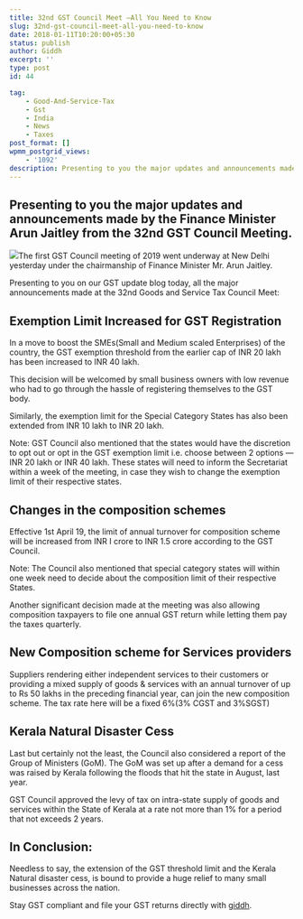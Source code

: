 ```yaml
---
title: 32nd GST Council Meet —All You Need to Know
slug: 32nd-gst-council-meet-all-you-need-to-know
date: 2018-01-11T10:20:00+05:30
status: publish
author: Giddh
excerpt: ''
type: post
id: 44

tag:
    - Good-And-Service-Tax
    - Gst
    - India
    - News
    - Taxes
post_format: []
wpmm_postgrid_views:
    - '1092'
description: Presenting to you the major updates and announcements made by the Finance Minister Arun Jaitley from the 32nd GST Council Meeting. he first GST Council meeting of 2019 went underway
---
```

Presenting to you the major updates and announcements made by the Finance Minister Arun Jaitley from the 32nd GST Council Meeting.
----------------------------------------------------------------------------------------------------------------------------------

<img class="wp-block-image size-large" src = "https://miro.medium.com/max/550/1*wvcP_vFplpcBIQ6VYWPciA.jpeg" />The first GST Council meeting of 2019 went underway at New Delhi yesterday under the chairmanship of Finance Minister Mr. Arun Jaitley.

Presenting to you on our GST update blog today, all the major announcements made at the 32nd Goods and Service Tax Council Meet:

 Exemption Limit Increased for GST Registration 
------------------------------------------------

In a move to boost the SMEs(Small and Medium scaled Enterprises) of the country, the GST exemption threshold from the earlier cap of INR 20 lakh has been increased to INR 40 lakh.

This decision will be welcomed by small business owners with low revenue who had to go through the hassle of registering themselves to the GST body.

Similarly, the exemption limit for the Special Category States has also been extended from INR 10 lakh to INR 20 lakh.

Note: GST Council also mentioned that the states would have the discretion to opt out or opt in the GST exemption limit i.e. choose between 2 options — INR 20 lakh or INR 40 lakh. These states will need to inform the Secretariat within a week of the meeting, in case they wish to change the exemption limit of their respective states.

Changes in the composition schemes
----------------------------------

Effective 1st April 19, the limit of annual turnover for composition scheme will be increased from INR I crore to INR 1.5 crore according to the GST Council.

Note: The Council also mentioned that special category states will within one week need to decide about the composition limit of their respective States.

Another significant decision made at the meeting was also allowing composition taxpayers to file one annual GST return while letting them pay the taxes quarterly.

New Composition scheme for Services providers
---------------------------------------------

Suppliers rendering either independent services to their customers or providing a mixed supply of goods &amp; services with an annual turnover of up to Rs 50 lakhs in the preceding financial year, can join the new composition scheme. The tax rate here will be a fixed 6%(3% CGST and 3%SGST)

Kerala Natural Disaster Cess
----------------------------

Last but certainly not the least, the Council also considered a report of the Group of Ministers (GoM). The GoM was set up after a demand for a cess was raised by Kerala following the floods that hit the state in August, last year.

GST Council approved the levy of tax on intra-state supply of goods and services within the State of Kerala at a rate not more than 1% for a period that not exceeds 2 years.

In Conclusion:
--------------

Needless to say, the extension of the GST threshold limit and the Kerala Natural disaster cess, is bound to provide a huge relief to many small businesses across the nation.

Stay GST compliant and file your GST returns directly with [giddh](https://giddh.com/).